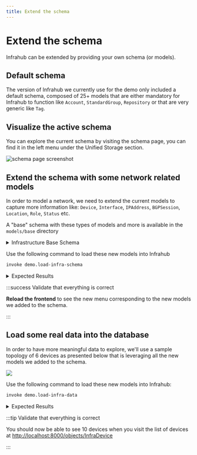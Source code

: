 ```yaml
---
title: Extend the schema
---
```



# Extend the schema

Infrahub can be extended by providing your own schema (or models).

## Default schema

The version of Infrahub we currently use for the demo only included a default schema, composed of 25+ models that are either mandatory for Infrahub to function like `Account`, `StandardGroup`, `Repository` or that are very generic like `Tag`.

## Visualize the active schema

You can explore the current schema by visiting the schema page, you can find it in the left menu under the Unified Storage section.

<ReferenceLink title="Explore the current schema" url="http://localhost:8000/api/schema" openInNewTab />

![schema page screenshot](../../media/tutorial_3_schema.png)

<ReferenceLink title="Check the schema documentation for more information" url="/reference/schema" />

## Extend the schema with some network related models

In order to model a network, we need to extend the current models to capture more information like: `Device`, `Interface`, `IPAddress`, `BGPSession`, `Location`, `Role`, `Status` etc.

A "base" schema with these types of models and more is available in the `models/base` directory

<details>
  <summary>Infrastructure Base Schema</summary>
  <CodeBlock language="yaml" title="DCIM Base Schema">{dcimYaml}</CodeBlock>
  <CodeBlock language="yaml" title="IPAM Base Schema">{ipamYaml}</CodeBlock>
  <CodeBlock language="yaml" title="Location Base Schema">{locationYaml}</CodeBlock>
  <CodeBlock language="yaml" title="Organization Base Schema">{organizationYaml}</CodeBlock>
  <CodeBlock language="yaml" title="Routing Base Schema">{routingYaml}</CodeBlock>
</details>


Use the following command to load these new models into Infrahub

```bash
invoke demo.load-infra-schema
```

<details>
  <summary>Expected Results</summary>
  ```bash
  > invoke demo.load-infra-schema
  --- abbreviated ---
  schema 'models/base/dcim.yml' loaded successfully
  schema 'models/base/ipam.yml' loaded successfully
  schema 'models/base/location.yml' loaded successfully
  schema 'models/base/organization.yml' loaded successfully
  schema 'models/base/routing.yml' loaded successfully
  5 schemas processed in 26.640 seconds.
  Waiting for schema to sync across all workers
  Schema updated on all workers.
  --- abbreviated ---
  [+] Restarting 1/1
  ✔ Container infrahub-infrahub-server-1  Started                                                                                                 1.5s
  ```
</details>

:::success Validate that everything is correct

**Reload the frontend** to see the new menu corresponding to the new models we added to the schema.

:::

## Load some real data into the database

In order to have more meaningful data to explore, we'll use a sample topology of 6 devices as presented below that is leveraging all the new models we added to the schema.

![](../../media/demo_edge.excalidraw.svg)

Use the following command to load these new models into Infrahub:

```bash
invoke demo.load-infra-data
```

<details>
  <summary>Expected Results</summary>
  ```bash
  > invoke demo.load-infra-data
  --- abbreviated ---
  [13:27:39] INFO     Create a new Branch and Change the IP addresses between edge1 and edge2 on the selected site            infrastructure_edge.py:648
  INFO     - Creating branch: 'jfk1-update-edge-ips'                                                               infrastructure_edge.py:649
  [13:27:43] INFO      - Replaced jfk1-edge1-Ethernet1 IP to 10.1.0.32/31                                                     infrastructure_edge.py:678
  INFO      - Replaced jfk1-edge2-Ethernet1 IP to 10.1.0.33/31                                                     infrastructure_edge.py:687
  INFO     Create a new Branch and Delete Colt Transit Circuit                                                     infrastructure_edge.py:694
  INFO     - Creating branch: 'atl1-delete-upstream'                                                               infrastructure_edge.py:699
  [13:27:47] INFO      - Deleted Colt [DUFF-cf3a6ed2d959]                                                                     infrastructure_edge.py:752
  INFO      - Deleted Colt [DUFF-4141a7be1f9a]                                                                     infrastructure_edge.py:752
  INFO     Create a new Branch and introduce some conflicts                                                        infrastructure_edge.py:759
  INFO     - Creating branch: 'den1-maintenance-conflict'                                                          infrastructure_edge.py:769
  [13:27:53] INFO     Create a new Branch and introduce some conflicts on the platforms for node ADD and DELETE               infrastructure_edge.py:802
  INFO     - Creating branch: 'platform-conflict'                                                                  infrastructure_edge.py:809
  ```
</details>

:::tip Validate that everything is correct

You should now be able to see 10 devices when you visit the list of devices at [http://localhost:8000/objects/InfraDevice](http://localhost:8000/objects/InfraDevice)

:::
